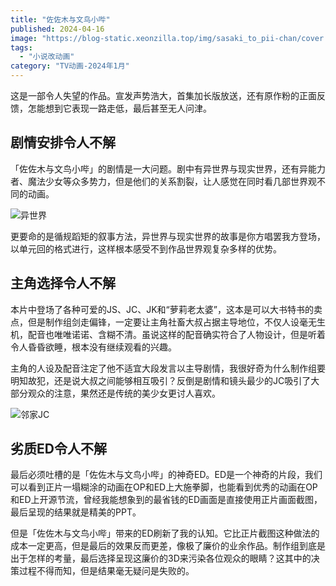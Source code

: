 ```yaml
---
title: "佐佐木与文鸟小哔"
published: 2024-04-16
image: "https://blog-static.xeonzilla.top/img/sasaki_to_pii-chan/cover.avif"
tags:
  - "小说改动画"
category: "TV动画-2024年1月"
---
```

这是一部令人失望的作品。宣发声势浩大，首集加长版放送，还有原作粉的正面反馈，怎能想到它表现一路走低，最后甚至无人问津。

## 剧情安排令人不解
「佐佐木与文鸟小哔」的剧情是一大问题。剧中有异世界与现实世界，还有异能力者、魔法少女等众多势力，但是他们的关系割裂，让人感觉在同时看几部世界观不同的动画。

![异世界](https://blog-static.xeonzilla.top/img/sasaki_to_pii-chan/01.avif "异世界")

更要命的是循规蹈矩的叙事方法，异世界与现实世界的故事是你方唱罢我方登场，以单元回的格式进行，这样根本感受不到作品世界观复杂多样的优势。

## 主角选择令人不解
本片中登场了各种可爱的JS、JC、JK和“萝莉老太婆”，这本是可以大书特书的卖点，但是制作组剑走偏锋，一定要让主角社畜大叔占据主导地位，不仅人设毫无生机，配音也唯唯诺诺、含糊不清。虽说这样的配音确实符合了人物设计，但是听着令人昏昏欲睡，根本没有继续观看的兴趣。

主角的人设及配音注定了他不适宜大段发言以主导剧情，我很好奇为什么制作组要明知故犯，还是说大叔之间能够相互吸引？反倒是剧情和镜头最少的JC吸引了大部分观众的注意，果然还是传统的美少女更讨人喜欢。

![邻家JC](https://blog-static.xeonzilla.top/img/sasaki_to_pii-chan/02.avif "邻家JC")

## 劣质ED令人不解
最后必须吐槽的是「佐佐木与文鸟小哔」的神奇ED。ED是一个神奇的片段，我们可以看到正片一塌糊涂的动画在OP和ED上大施拳脚，也能看到优秀的动画在OP和ED上开源节流，曾经我能想象到的最省钱的ED画面是直接使用正片画面截图，最后呈现的结果就是精美的PPT。

但是「佐佐木与文鸟小哔」带来的ED刷新了我的认知。它比正片截图这种做法的成本一定更高，但是最后的效果反而更差，像极了廉价的业余作品。制作组到底是出于怎样的考量，最后选择呈现这廉价的3D来污染各位观众的眼睛？这其中的决策过程不得而知，但是结果毫无疑问是失败的。
